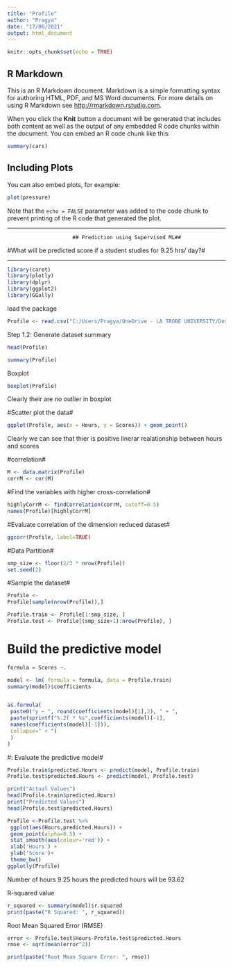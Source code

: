 ---
title: "Profile"
author: "Pragya"
date: "17/06/2021"
output: html_document
---

```{r setup, include=FALSE}
knitr::opts_chunk$set(echo = TRUE)
```

## R Markdown

This is an R Markdown document. Markdown is a simple formatting syntax for authoring HTML, PDF, and MS Word documents. For more details on using R Markdown see <http://rmarkdown.rstudio.com>.

When you click the **Knit** button a document will be generated that includes both content as well as the output of any embedded R code chunks within the document. You can embed an R code chunk like this:

```{r cars}
summary(cars)
```

## Including Plots

You can also embed plots, for example:

```{r pressure, echo=FALSE}
plot(pressure)
```

Note that the `echo = FALSE` parameter was added to the code chunk to prevent printing of the R code that generated the plot.

**************************************************************************************************

                         ## Prediction using Supervised ML##

#What will be predicted score if a student studies for 9.25 hrs/ day?#

**************************************************************************************************


```{r}
library(caret)
library(plotly)
library(dplyr)
library(ggplot2)
library(GGally)
```
load the package

```{r}
Profile <- read.csv("C:/Users/Pragya/OneDrive - LA TROBE UNIVERSITY/Desktop/student_scores - student_scores.csv")
```

Step 1.2: Generate dataset summary
```{r}
head(Profile)
```
```{r}
summary(Profile)
```
Boxplot 
```{r}
boxplot(Profile)
```
Clearly their are no outlier in boxplot


#Scatter plot the data#

```{r}
ggplot(Profile, aes(x = Hours, y = Scores)) + geom_point()
```
Clearly we can see that thier is positive linerar realationship between hours and scores


#correlation#

```{r}
M <- data.matrix(Profile)
corrM <- cor(M)
```

#Find the variables with higher cross-correlation#

```{r}
highlyCorrM <- findCorrelation(corrM, cutoff=0.5)
names(Profile)[highlyCorrM]

```
#Evaluate correlation of the dimension reduced dataset#
```{r}
ggcorr(Profile, label=TRUE)
```
#Data Partition#

```{r}
smp_size <- floor(2/3 * nrow(Profile)) 
set.seed(2)

```
#Sample the dataset#
```{r}
Profile <-
Profile[sample(nrow(Profile)),]
```

```{r}
Profile.train <- Profile[1:smp_size, ] 
Profile.test <- Profile[(smp_size+1):nrow(Profile), ]
```
# Build the predictive model#

```{r}
formula = Scores ~.

model <- lm( formula = formula, data = Profile.train)
summary(model)$coefficients


as.formula(
 paste0("y ~ ", round(coefficients(model)[1],2), " + ", 
 paste(sprintf("%.2f * %s",coefficients(model)[-1],
 names(coefficients(model)[-1])), 
 collapse=" + ")
 )
)


```
#: Evaluate the predictive model#

```{r}
Profile.train$predicted.Hours <- predict(model, Profile.train)
Profile.test$predicted.Hours <- predict(model, Profile.test)

```
```{r}
print("Actual Values")
head(Profile.train$predicted.Hours)
print("Predicted Values")
head(Profile.test$predicted.Hours)
```

```{r}
Profile <-Profile.test %>%
 ggplot(aes(Hours,predicted.Hours)) +
 geom_point(alpha=0.5) +
 stat_smooth(aes(colour='red')) +
 xlab('Hours') +
 ylab('Score')+
 theme_bw()
ggplotly(Profile)
```
Number of hours 9.25 hours
the predicted hours will be 93.62


R-squared value
```{r}
r_squared <- summary(model)$r.squared
print(paste("R Squared: ", r_squared))
```
Root Mean Squared Error (RMSE)
```{r}
error <- Profile.test$Hours-Profile.test$predicted.Hours
rmse <- sqrt(mean(error^2))

print(paste("Root Mean Square Error: ", rmse))

```

